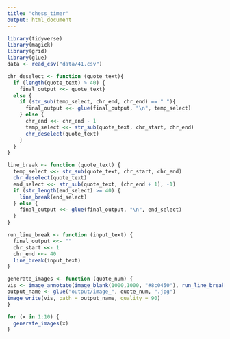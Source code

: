 ```yaml
---
title: "chess_timer"
output: html_document
---
```


```r
library(tidyverse)
library(magick)
library(grid)
library(glue)
data <- read_csv("data/41.csv")
```




```r
chr_deselect <- function (quote_text){
  if (length(quote_text) > 40) {
    final_output <<- quote_text}
  else {
    if (str_sub(temp_select, chr_end, chr_end) == " "){
      final_output <<- glue(final_output, "\n", temp_select)
    } else {
      chr_end <<- chr_end - 1
      temp_select <<- str_sub(quote_text, chr_start, chr_end)
      chr_deselect(quote_text)
    }
  }
}

line_break <- function (quote_text) {
  temp_select <<- str_sub(quote_text, chr_start, chr_end)
  chr_deselect(quote_text)
  end_select <<- str_sub(quote_text, (chr_end + 1), -1)
  if (str_length(end_select) >= 40) {
    line_break(end_select)
  } else {
    final_output <<- glue(final_output, "\n", end_select)
  }
}

run_line_break <- function (input_text) {
  final_output <<- ""
  chr_start <<- 1
  chr_end <<- 40
  line_break(input_text)
}

```

```r

generate_images <- function (quote_num) {
vis <- image_annotate(image_blank(1000,1000, "#8c0450"), run_line_break(data[quote_num, 1]), gravity = "Center", font = "Georgia", size = 40, color = "white") 
output_name <- glue("output/image_", quote_num, ".jpg")
image_write(vis, path = output_name, quality = 90)
}

for (x in 1:10) {
  generate_images(x)
}


```


